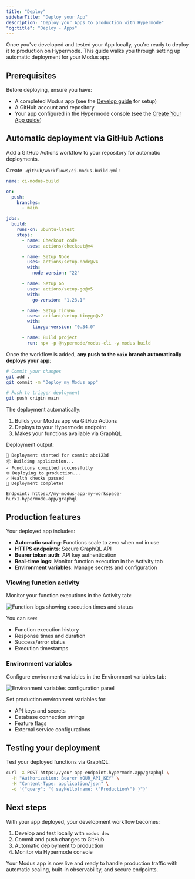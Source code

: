 ```yaml
---
title: "Deploy"
sidebarTitle: "Deploy your App"
description: "Deploy your Apps to production with Hypermode"
"og:title": "Deploy - Apps"
---
```


Once you've developed and tested your App locally, you're ready to deploy it to
production on Hypermode. This guide walks you through setting up automatic
deployment for your Modus app.

## Prerequisites

Before deploying, ensure you have:

- A completed Modus app (see the [Develop guide](/apps/develop) for setup)
- A GitHub account and repository
- Your app configured in the Hypermode console (see the
  [Create Your App guide](/apps/create))

## Automatic deployment via GitHub Actions

Add a GitHub Actions workflow to your repository for automatic deployments.

Create `.github/workflows/ci-modus-build.yml`:

```yaml
name: ci-modus-build

on:
  push:
    branches:
      - main

jobs:
  build:
    runs-on: ubuntu-latest
    steps:
      - name: Checkout code
        uses: actions/checkout@v4

      - name: Setup Node
        uses: actions/setup-node@v4
        with:
          node-version: "22"

      - name: Setup Go
        uses: actions/setup-go@v5
        with:
          go-version: "1.23.1"

      - name: Setup TinyGo
        uses: acifani/setup-tinygo@v2
        with:
          tinygo-version: "0.34.0"

      - name: Build project
        run: npx -p @hypermode/modus-cli -y modus build
```

Once the workflow is added, **any push to the `main` branch automatically
deploys your app**:

```bash
# Commit your changes
git add .
git commit -m "Deploy my Modus app"

# Push to trigger deployment
git push origin main
```

The deployment automatically:

1. Builds your Modus app via GitHub Actions
2. Deploys to your Hypermode endpoint
3. Makes your functions available via GraphQL

Deployment output:

```text
🚀 Deployment started for commit abc123d
📦 Building application...
✓ Functions compiled successfully
🌐 Deploying to production...
✓ Health checks passed
🎉 Deployment complete!

Endpoint: https://my-modus-app-my-workspace-hurx1.hypermode.app/graphql
```

## Production features

Your deployed app includes:

- **Automatic scaling**: Functions scale to zero when not in use
- **HTTPS endpoints**: Secure GraphQL API
- **Bearer token auth**: API key authentication
- **Real-time logs**: Monitor function execution in the Activity tab
- **Environment variables**: Manage secrets and configuration

### Viewing function activity

Monitor your function executions in the Activity tab:

<img
  src="/images/apps/console-logs.png"
  alt="Function logs showing execution times and status"
/>

You can see:

- Function execution history
- Response times and duration
- Success/error status
- Execution timestamps

### Environment variables

Configure environment variables in the Environment variables tab:

<img
  src="/images/apps/console-envs.png"
  alt="Environment variables configuration panel"
/>

Set production environment variables for:

- API keys and secrets
- Database connection strings
- Feature flags
- External service configurations

## Testing your deployment

Test your deployed functions via GraphQL:

```bash
curl -X POST https://your-app-endpoint.hypermode.app/graphql \
  -H "Authorization: Bearer YOUR_API_KEY" \
  -H "Content-Type: application/json" \
  -d '{"query": "{ sayHello(name: \"Production\") }"}'
```

## Next steps

With your app deployed, your development workflow becomes:

1. Develop and test locally with `modus dev`
2. Commit and push changes to GitHub
3. Automatic deployment to production
4. Monitor via Hypermode console

Your Modus app is now live and ready to handle production traffic with automatic
scaling, built-in observability, and secure endpoints.
